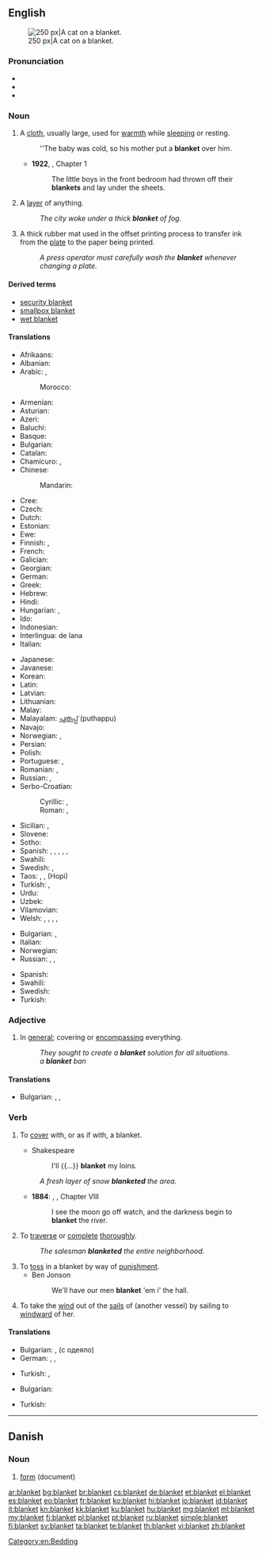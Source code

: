==English==
{{wikipedia|Blanket (disambiguation)}}
{{wikipedia}}
[[Image:2003-08-10 feather 04.JPG|thumb|right|250 px|A cat on a blanket.]]

===Pronunciation===
* {{audio|en-us-blanket.ogg|Audio (US)}}
* {{audio|En-uk-blanket.ogg|Audio (UK)}}
* {{rhymes|æŋkɪt}}

===Noun===
{{en-noun}}

# A [[cloth]], usually large, used for [[warmth]] while [[sleeping]] or resting.
#: ''The baby was cold, so his mother put a '''blanket''' over him.
#* '''1922''', {{w|Virginia Woolf}}, ''{{w|Jacob's Room}}'' Chapter 1
#*: The little boys in the front bedroom had thrown off their '''blankets''' and lay under the sheets.
# A [[layer]] of anything.
#: ''The city woke under a thick '''blanket''' of fog.''
# A thick rubber mat used in the offset printing process to transfer ink from the [[plate]] to the paper being printed.
#: ''A press operator must carefully wash the '''blanket''' whenever changing a plate.''

====Derived terms====
* [[security blanket]]
* [[smallpox blanket]]
* [[wet blanket]]

====Translations====
{{trans-top|cloth}}
* Afrikaans: {{t-|af|kombers|xs=Afrikaans}}
* Albanian: {{t+|sq|batanije|xs=Albanian}}
* Arabic: {{t-|ar|لحاف|m|tr=liHaaf|sc=Arab}}, {{qualifier|plural:}} {{t-|ar|لحف|m|p|tr=luHf|sc=Arab}}
*: Morocco: {{tø|ary|بطانية|tr=baṭṭāniya|sc=Arab}}
* Armenian: {{t-|hy|վերմակ|tr=vermak}}
* Asturian: {{t|ast|manta|f}}
* Azeri: {{t+|az|yorğan|xs=Azeri}}
* Baluchi: {{tø|bal|کمبل}}
* Basque: {{t-|eu|manta|xs=Basque}}
* Bulgarian: {{t+|bg|одеяло|n}}
* Catalan: {{t+|ca|manta|f}}
* Chamicuro: {{tø|ccc|katana}}, {{tø|ccc|pestiklo}}
* Chinese:
*: Mandarin: {{t|zh|毯子|tr=tǎnzi|sc=Hani}}
* Cree: {{t-|cr|ᐊᑯᐦᑊ|tr=akohp|sc=Cans}}
* Czech: {{t-|cs|deka|f}}
* Dutch: {{t+|nl|deken|n}}
* Estonian: {{t|et|tekk}}
* Ewe: {{t|ee|kundru}}
* Finnish: {{t+|fi|peitto}}, {{t-|fi|viltti}}
* French: {{t+|fr|couverture|f}}
* Galician: {{t|gl|manta|f}}
* Georgian: {{t-|ka|საბანი|sc=Geor|xs=Georgian|tr=sabani}}
* German: {{t+|de|Decke|f}}
* Greek: {{t+|el|κουβέρτα|f|tr=kouverta}}
* Hebrew: {{t+|he|שמיכה|f|tr=smikha}}
* Hindi: {{t-|hi|कम्बल|m|tr=kambal|sc=Deva}}
* Hungarian: {{t+|hu|takaró}}, {{t+|hu|pokróc}}
* Ido: {{t+|io|kovrilo|xs=Ido}}
* Indonesian: {{t+|id|selimut|xs=Indonesian}}
* Interlingua: {{t|it|copertura}} de lana {{f}}
* Italian: {{t+|it|coperta|f}}
{{trans-mid}}
* Japanese: {{t-|ja|毛布|tr=[[もうふ]], mōfu|sc=Jpan}}
* Javanese: {{t|jv|kemul}}
* Korean: {{t+|ko|이불|tr=ibul|sc=Kore}}
* Latin: {{t-|la|lodix|f|alt=lōdix}}
* Latvian: {{t-|lv|sega|xs=Latvian}}
* Lithuanian: {{t-|lt|antklodė|xs=Lithuanian}}
* Malay: {{t-|ms|selimut}}
* Malayalam: [[പുതപ്പ്‌]] (puthappu)
* Navajo: {{tø|nv|beeldléí‎}}
* Norwegian: {{t+|no|dyne|m|f}}, {{t+|no|teppe|n}}
* Persian: {{t+|fa|پتو|tr=patu|sc=fa-Arab}}
* Polish: {{t+|pl|koc|n}}
* Portuguese: {{t+|pt|cobertor|m}}, {{t+|pt|manta|f}}
* Romanian: {{t-|ro|pătură|f}}, {{t-|ro|valtrap}}
* Russian: {{t+|ru|одеяло|n|tr=odejálo|sc=Cyrl}}, {{t+|ru|покрывало|n|tr=pokryválo|sc=Cyrl}}
* Serbo-Croatian:
*: Cyrillic: {{t|sh|ћебе|n|sc=Cyrl}}, {{t|sh|дека|f}}
*: Roman: {{t|sh|ćebe|n}}, {{t|sh|deka|f}}
* Sicilian: {{t|scn|cutra|f}}, {{t|scn|cupetta|f}}
* Slovene: {{t+|sl|odeja|f}}
* Sotho: {{t+|st|kobo|xs=Sotho}}
* Spanish: {{t|es|manta|f}} {{qualifier|Spain standard usage}}, {{t|es|cobija|f}} {{qualifier|Central America|Colombia|Mexico|Southern Spain|Venezuela}}, {{t|es|colcha|f}} {{qualifier|Cuba}}, {{t|es|frazada|f}} {{qualifier|Argentina|Bolivia|Chile|Peru|Uruguay}}, {{t|es|frisa|f}} {{qualifier|Dominican Republic|Puerto Rico}},
* Swahili: {{t+|sw|blanketi|xs=Swahili}}
* Swedish: {{t+|sv|täcke}}, {{t+|sv|filt}}
* Taos: {{t|twf|kínemą}}, {{t|twf|pisóloną}}, {{t|twf|pəolénemą}} (Hopi)
* Turkish: {{t+|tr|battaniye}}, {{t|tr|örtü}}
* Urdu: {{t-|ur|کمبل|m|tr=kambal|sc=ur-Arab}}
* Uzbek: {{t-|uz|adyol}}
* Vilamovian: {{tø|wym|köc|m}}
* Welsh: {{t-|cy|tapin|f}}, {{t-|cy|blanced|f}}, {{t-|cy|cylched|m}}, {{t-|cy|gwrthban|m}}, {{t-|cy|planced|f}}
{{trans-bottom}}

{{trans-top|layer of anything}}
* Bulgarian: {{t+|bg|покривало}}, {{t+|bg|пласт|m}}
* Italian: {{t-|it|coltre|f}}
* Norwegian: {{t+|no|teppe|n}}
* Russian: {{t+|ru|покрывало|n|tr=pokryválo|sc=Cyrl}}, {{t+|ru|покров|m|tr=pokróv|sc=Cyrl}}, {{t+|ru|слой|m|tr=sloj|sc=Cyrl}}
{{trans-mid}}
* Spanish: {{t+|es|capa|f}}
* Swahili: {{t+|sw|blanketi|xs=Swahili}}
* Swedish: {{t+|sv|lager}}
* Turkish: {{t|tr|örtü}}
{{trans-bottom}}

===Adjective===
{{en-adj|-}}

# In [[general]]; covering or [[encompassing]] everything.
#: ''They sought to create a '''blanket''' solution for all situations.''
#: ''a '''blanket''' ban''

====Translations====
{{trans-top|covering or [[encompassing]] everything}}
* Bulgarian: {{t+|bg|цялостен}}, {{t+|bg|всеобхватен}}, {{t+|bg|всестранен}}
{{trans-mid}}
{{trans-bottom}}

===Verb===
{{en-verb}}

# {{transitive}} To [[cover]] with, or as if with, a blanket.
#* Shakespeare
#*: I'll {{...}} '''blanket''' my loins.
#: ''A fresh layer of snow '''blanketed''' the area.''
#* '''1884''': {{w|Mark Twain}}, {{w|The Adventures of Huckleberry Finn}}, Chapter VIII
#*: I see the moon go off watch, and the darkness begin to '''blanket''' the river.
# {{transitive}} To [[traverse]] or [[complete]] [[thorough]]ly.
#: ''The salesman '''blanketed''' the entire neighborhood.''
# To [[toss]] in a blanket by way of [[punishment]].
#* Ben Jonson
#*: We'll have our men '''blanket''' 'em i' the hall.
# To take the [[wind]] out of the [[sail]]s of (another vessel) by sailing to [[windward]] of her.

====Translations====
{{trans-top|To cover}}
* Bulgarian: {{t+|bg|покривам}}, {{t+|bg|завивам}} (с одеяло)
* German: {{t-|de|decken}}, {{t-|de|verdecken}}, {{t-|de|zudecken}}
{{trans-mid}}
* Turkish: {{t-|tr|örtmek}}, {{t-|tr|sarmak}}
{{trans-bottom}}

{{trans-top|To traverse or complete}}
* Bulgarian: {{t+|bg|обхващам}}
{{trans-mid}}
* Turkish: {{t-|tr|kapsamak}}
{{trans-bottom}}

[[Category:en:Bedding]]

----

==Danish==

===Noun===
{{head|da|noun}}

# [[form]] (document)

[[ar:blanket]]
[[bg:blanket]]
[[br:blanket]]
[[cs:blanket]]
[[de:blanket]]
[[et:blanket]]
[[el:blanket]]
[[es:blanket]]
[[eo:blanket]]
[[fr:blanket]]
[[ko:blanket]]
[[hi:blanket]]
[[io:blanket]]
[[id:blanket]]
[[it:blanket]]
[[kn:blanket]]
[[kk:blanket]]
[[ku:blanket]]
[[hu:blanket]]
[[mg:blanket]]
[[ml:blanket]]
[[my:blanket]]
[[fj:blanket]]
[[pl:blanket]]
[[pt:blanket]]
[[ru:blanket]]
[[simple:blanket]]
[[fi:blanket]]
[[sv:blanket]]
[[ta:blanket]]
[[te:blanket]]
[[th:blanket]]
[[vi:blanket]]
[[zh:blanket]]